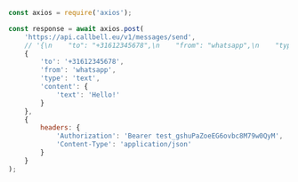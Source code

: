 ```js
const axios = require('axios');

const response = await axios.post(
    'https://api.callbell.eu/v1/messages/send',
    // '{\n    "to": "+31612345678",\n    "from": "whatsapp",\n    "type": "text",\n    "content": {\n      "text": "Hello!"\n    }\n  }',
    {
        'to': '+31612345678',
        'from': 'whatsapp',
        'type': 'text',
        'content': {
            'text': 'Hello!'
        }
    },
    {
        headers: {
            'Authorization': 'Bearer test_gshuPaZoeEG6ovbc8M79w0QyM',
            'Content-Type': 'application/json'
        }
    }
);

```